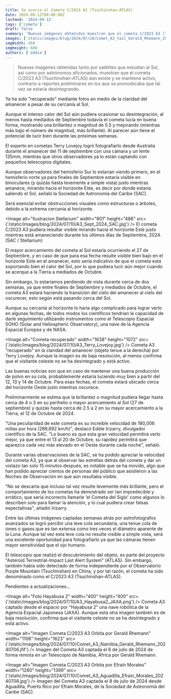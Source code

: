 ```yaml
---
title: Se acerca el Cometa C/2023 A3 (Tsuchinshan-ATLAS)
date: 2024-09-12T08:00:00Z
lastmod: '2024-09-12'
tags: ['cometa']
draft: false
summary: 'Nuevas imágenes obtenidas muestran que el cometa C/2023 A3 (Tsuchinshan-ATLAS) aún existe y se mantiene activo'
images: ['static/images/blog/2024/07/10/Comet_A3_tail_Gerald_Rhemann_20240706.jfif']
imgWidth: 450
imgHeight: 689
authors: ['eddie']
---
```


> Nuevas imágenes obtenidas tanto por satélites que estudian al Sol, así como por astrónomos aficionados, muestran que el cometa C/2023 A3 (Tsuchinshan-ATLAS) aún existe y se mantiene activo, contrario a reportes preliminares en los que se pronosticaba que tal vez se estaría desintegrando.

Ya ha sido "recuperado" mediante fotos en medio de la claridad del amanecer a pesar de su cercanía al Sol.

Aunque el intenso calor del Sol aún pudiera ocasionar su desintegración, al menos hasta mediados de Septiembre todavía el cometa lucía en buena forma, mostrando una brillantez
o magnitud de 5.5 y mejorando (mientras más bajo el número de magnitud, más brillante). Al parecer aún tiene el potencial de lucir bien durante las próximas semanas.

El experto en cometas Terry Lovejoy logró fotografiarlo desde Australia durante el amanecer del 11 de septiembre con una cámara y un lente 135mm, mientras que otros observadores ya lo están captando con pequeños telescopios digitales.

Aunque observadores del hemisferio Sur lo estarían viendo primero, en el hemisferio norte ya para finales de Septiembre estaría visible en binoculares (y quizás hasta levemente a simple vista) justo mientras amanece, mirando hacia el horizonte Este, es decir por donde estaría saliendo el Sol, señaló la Sociedad de Astronomía del Caribe (SAC).

Será esencial evitar obstrucciones visuales como estructuras o árboles, debido a la extrema cercanía al horizonte.

<Image
  alt="Ilustracion Stellarium"
  width="801"
  height="486"
  src={'/static/images/blog/2024/07/10/A3_Sept_2024_SAC.jpg'}
/>
<ImageCaption>
  El cometa C/2023 A3 pudiera resultar visible mirando hacia el horizonte Este justo mientras está
  amaneciendo durante los últimos días de Septiembre, 2024. (SAC / Stellarium)
</ImageCaption>

El mayor acercamiento del cometa al Sol estaría ocurriendo el 27 de Septiembre, y en caso de que para esa fecha resulte visible bien bajo en el horizonte Este en el amanecer,
esto sería indicativo de que el cometa está soportando bien el calor del Sol, por lo que pudiera lucir aún mejor cuando se acerque a la Tierra a mediados de Octubre.

Sin embargo, lo estaríamos perdiendo de vista durante cerca de dos semanas, ya que entre finales de Septiembre y mediados de Octubre, el cometa A3 estará haciendo la transición del cielo del amanecer al cielo del oscurecer, esto según está pasando cerca del Sol.

Aunque su cercanía al horizonte lo haría algo complicado para lograr verlo en algunas fechas, de todos modos los científicos tendrían la capacidad de darle seguimiento utilizando instrumentos como el Telescopio Espacial SOHO (Solar and Heliospheric Observatory), una nave de la Agencia Espacial Europea y de NASA.

<Image
  alt="Cometa recuperado"
  width="1638"
  height="1072"
  src={'/static/images/blog/2024/07/10/A3_Terry_Lovejoy.jpg'}
/>
<ImageCaption>
  Cometa A3 "recuperado" en la claridad del amanecer (objeto tenue a la derecha) por Terry Lovejoy.
  Aunque la imagen es de baja resolución, al menos confirma que el visitante celeste no se ha
  desintegrado y está activo.
</ImageCaption>

Las buenas noticias son que en caso de mantener una buena producción de polvo en su cola, probablemente estaría luciendo muy bien a partir del 12, 13 y 14 de Octubre. Para esas fechas, el cometa estará ubicado cerca del horizonte Oeste justo mientras oscurece.

Preliminarmente se estima que la brillantez o magnitud pudiera llegar hasta cerca de 4 o 3 en su perihelio o mayor acercamiento al Sol (27 de septiembre) y quizás hasta cerca de 2.5 a 2 en su mayor acercamiento a la Tierra, el 12 de Octubre de 2024.

"Una peculiaridad de este cometa es su increíble velocidad de 180,006 millas por hora (289,692 km/h)", destacó Eddie Irizarry, divulgador científico de la SAC. "Lo bueno es que esta gran velocidad permitirá verlo mejor, ya que entre el 13 al 20 de Octubre, su rapidez permitirá que aparezca cada vez más elevado en el Oeste durante cada noche", señaló.

Durante varias observaciones de la SAC, se ha podido apreciar la velocidad del cometa A3, ya que al observar las estrellas detrás del cometa y dar un vistazo tan solo 15 minutos después, es notable que se ha movido, algo que han podido apreciar cientos de personas del público que asistieron a las Noches de Observación en que aún resultaba visible.

"No se descarta que incluso tal vez resulte levemente más brillante, pero el comportamiento de los cometas ha demostrado ser tan impredecible y errático, que sería incorrecto llamarle 'el Cometa del Siglo' como algunos lo describen solo para llamar la atención, y lo cual pudiera crear falsas expectativas", añadió Irizarry.

Entre las últimas imágenes captadas semanas atrás por astrofotografos avanzados se logró percibir una leve cola secundaria, una tenue cola de iones o gases que es tan extensa como tres veces el diámetro aparente de la Luna. Aunque tal vez esta leve cola no resulte visible a simple vista, será una excelente oportunidad para fotografiarlo ya que las cámaras tienen mayor sensitividad que el ojo humano.

El telescopio que realizó el descubrimiento del objeto, es parte del proyecto "Asteroid Terrestrial-Impact Last Alert System" (ATLAS). Sin embargo, también había sido detectado de forma independiente por el Observatorio Purple Mountain (Tsuchinshan) en China, y por tal razón, el cometa ha sido denominado como el C/2023 A3 (Tsuchinshan-ATLAS).

Pendientes a actualizaciones...

<Image
  alt="Foto Hayabusa 2"
  width="400"
  height="400"
  src={'/static/images/blog/2024/07/10/A3_Hayabusa2_JAXA.png'}
/>
<ImageCaption>
  Cometa A3 captado desde el espacio por "Hayabusa 2" una nave robótica de la Agencia Espacial
  Japonesa (JAXA). Aunque esta otra imagen también es de baja resolución, confirma que el visitante
  celeste no se ha desintegrado y está activo.
</ImageCaption>

<Image
  alt="Imagen Cometa C/2023 A3 Orbita por Gerald Rhemann"
  width="1106"
  height="1623"
  src={'/static/images/blog/2024/07/10/Comet_A3_Namibia_Gerald_Rhemann_20240706.jfif'}
/>
<ImageCaption>
  Imagen del Cometa A3 captada el 6 de julio de 2024 de forma remota en un Telescopio de Namibia,
  África por Gerald Rhemann.
</ImageCaption>

<Image
  alt="Imagen Cometa C/2023 A3 Orbita por Efraín Morales"
  width="1280"
  height="1399"
  src={'/static/images/blog/2024/07/10/Comet_A3_Aguadilla_Efrain_Morales_20240708.jpg'}
/>
<ImageCaption>
  Imagen del Cometa A3 captada el 8 de julio de 2024 desde Aguadilla, Puerto Rico por Efraín
  Morales, de la Sociedad de Astronomía del Caribe (SAC).
</ImageCaption>
